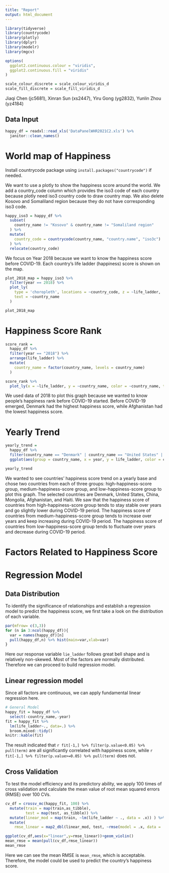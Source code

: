 ```yaml
---
title: "Report"
output: html_document
---
```


```r
library(tidyverse)
library(countrycode)
library(plotly)
library(dplyr)
library(modelr)
library(mgcv)

options(
  ggplot2.continuous.colour = "viridis",
  ggplot2.continuous.fill = "viridis"
)

scale_colour_discrete = scale_colour_viridis_d
scale_fill_discrete = scale_fill_viridis_d
```

Jiaqi Chen (jc5681),
Xinran Sun (xs2447),
Yiru Gong (yg2832),
Yunlin Zhou (yz4184)

## Data Input

```r
happy_df = readxl::read_xls('DataPanelWHR2021C2.xls') %>% 
  janitor::clean_names()
```


# World map of Happiness

Install countrycode package using `install.packages("countrycode")` if needed.

We want to use a plotly to show the happiness score around the world. We add a country_code column which provides the iso3 code of each country because plotly need iso3 country code to draw country map. We also delete Kosovo and Somaliland region because they do not have corresponding iso3 code. 

```r
happy_iso3 = happy_df %>% 
  subset(
    country_name != "Kosovo" & country_name != "Somaliland region"
  ) %>% 
  mutate(
    country_code = countrycode(country_name, "country.name", "iso3c")
  ) %>% 
  relocate(country_code)
```

We focus on Year 2018 because we want to know the happiness score before COVID-19. Each country's life ladder (happiness) score is shown on the map. 

```r
plot_2018_map = happy_iso3 %>% 
  filter(year == 2018) %>% 
  plot_ly(
    type = 'choropleth', locations = ~country_code, z = ~life_ladder,
    text = ~country_name
  )

plot_2018_map
```



# Happiness Score Rank
```r
score_rank = 
  happy_df %>% 
  filter(year == "2018") %>% 
  arrange(life_ladder) %>% 
  mutate(
    country_name = factor(country_name, levels = country_name)
  )

score_rank %>% 
  plot_ly(x = ~life_ladder, y = ~country_name, color = ~country_name, type = "bar", colors = "viridis")
```

We used data of 2018 to plot this graph because we wanted to know people's happiness rank before COVID-19 started. Before COVID-19 emerged, Denmark had the highest happiness score, while Afghanistan had the lowest happiness score.


# Yearly Trend
```r
yearly_trend = 
  happy_df %>% 
  filter(country_name == "Denmark" | country_name == "United States" | country_name == "China" | country_name == "Afghanistan" | country_name == "Mongolia" | country_name == "Haiti") %>% 
  ggplot(aes(group = country_name, x = year, y = life_ladder, color = country_name)) + geom_point(alpha = .5) + geom_line() 

yearly_trend
```

We wanted to see countries' happiness score trend on a yearly base and chose two countries from each of three groups: high-happiness-score group, medium-happiness-score group, and low-happiness-score group to plot this graph. The selected countries are Denmark, United States, China, Mongolia, Afghanistan, and Haiti. We saw that the happiness score of countries from high-happiness-score group tends to stay stable over years and go slightly lower during COVID-19 period. The happiness score of countries from medium-happiness-score group tends to increase over years and keep increasing during COVID-19 period. The happiness score of countries from low-happiness-score group tends to fluctuate over years and decrease during COVID-19 period.


# Factors Related to Happiness Score

# Regression Model

## Data Distribution

To identify the significance of relationships and establish a regression model to predict the happiness score, we first take a look on the distribution of each variable.

```r
par(mfrow= c(3,3))
for (n in 3:ncol(happy_df)){
  var = names(happy_df)[n]
  pull(happy_df,n) %>% hist(main=var,xlab=var)
}
```

Here our response variable `lie_ladder` follows great bell shape and is relatively non-skewed. Most of the factors are normally distributed. Therefore we can proceed to build regression model.

## Linear regression model

Since all factors are continuous, we can apply fundamental linear regression here.

```r
# General Model
happy_fit = happy_df %>% 
  select(-country_name,-year)
fit = happy_fit %>%
  lm(life_ladder~., data=.) %>% 
  broom.mixed::tidy()
knitr::kable(fit)
```

The result indicated that `r fit[-1,] %>% filter(p.value<0.05) %>% pull(term)` are all significantly correlated with happiness score, while `r fit[-1,] %>% filter(p.value>=0.05) %>% pull(term)` does not.

## Cross Validation

To test the model efficiency and its predictory ability, we apply 100 times of cross validation and calculate the mean value of root mean squared errors (RMSE) over 100 CVs.

```r
cv_df = crossv_mc(happy_fit, 100) %>% 
  mutate(train = map(train,as_tibble),
         test = map(test, as_tibble)) %>% 
  mutate(linear_mod = map(train, ~lm(life_ladder ~ ., data = .x)) ) %>% 
  mutate(
    rmse_linear = map2_dbl(linear_mod, test, ~rmse(model = .x, data = .y)) )
```

```r
ggplot(cv_df,aes(x="linear",y=rmse_linear))+geom_violin()
mean_rmse = mean(pull(cv_df,rmse_linear))
mean_rmse
```

Here we can see the mean RMSE is `mean_rmse`, which is acceptable. Therefore, the model could be used to predict the country's happiness score.


